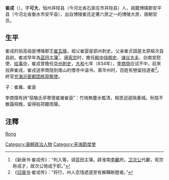 '''崔戎'''（{{bd|780年||835年||Cui}}），字'''可大'''，恒州井陉县（今河北省石家庄市井陉县）人，祖籍博陵郡安平县（今河北省衡水市安平县），出自博陵崔氏定著六房之一的博陵大房，唐朝官员。

==生平==
崔戎的伯高祖是博陵郡王[[崔玄暐|崔玄暐]]，祖父崔婴是郢州刺史。父亲崔贞固是太原榆次县县尉。崔戎早年為[[蓝田县|蓝田]][[主簿|主簿]]<ref>《新唐书·崔戎传》：“判入等，调蓝田主簿。辟淮南[[李鄘|李鄘]]府。[[卫次公|卫次公]]代鄘，宪宗称戎才，故次公倚成于职。”</ref>、[[唐宪宗|唐宪宗]]时，擔任[[殿中侍御史|殿中侍御史]]、[[谏议大夫|谏议大夫]]、剑南宣慰使、[[给事中|给事中]]，崔戎曾擔任[[华州|华州]][[刺史|刺史]]，[[大和_(唐朝)|大和]]七年（834年），[[李商隐|李商隐]]应试不中，前來投奔崔戎，崔戎送李商隐到南山的僧寺中温书。离华州时，百姓有戀留挡道者<ref>《[[旧唐书|旧唐书]]·崔戎传》：“将行，州人恋惜遮道至有解鞾断鐙者。”</ref>。終官[[兖海沂密都团练观察使|兖海沂密都团练观察使]]。

子：崔雍、崔袞

李商隱有詩“宿駱氏亭寄懷崔雍崔袞”：竹塢無塵水檻清，相思迢遞隔重城。秋陰不散霜飛晚，留得枯荷聽雨聲。

== 注釋 ==
{{reflist}}

{{DEFAULTSORT:C}}
[[Category:唐朝政治人物|Category:唐朝政治人物]]
[[category:博陵崔氏|Rong]]
[[Category:兗海節度使|Category:兗海節度使]]